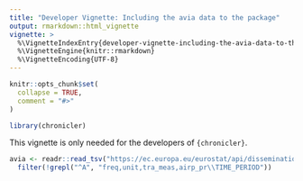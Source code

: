 ```yaml
---
title: "Developer Vignette: Including the avia data to the package"
output: rmarkdown::html_vignette
vignette: >
  %\VignetteIndexEntry{developer-vignette-including-the-avia-data-to-the-package}
  %\VignetteEngine{knitr::rmarkdown}
  %\VignetteEncoding{UTF-8}
---
```


```r
knitr::opts_chunk$set(
  collapse = TRUE,
  comment = "#>"
)
```

```r
library(chronicler)
```

<!-- WARNING - This vignette is generated by {fusen} from dev/z-save_avia.Rmd: do not edit by hand -->

This vignette is only needed for the developers of `{chronicler}`.


```r
avia <- readr::read_tsv("https://ec.europa.eu/eurostat/api/dissemination/sdmx/2.1/data/avia_par_lu?format=tsv&compressed=false") %>%
  filter(!grepl("^A", "freq,unit,tra_meas,airp_pr\\TIME_PERIOD"))
```

